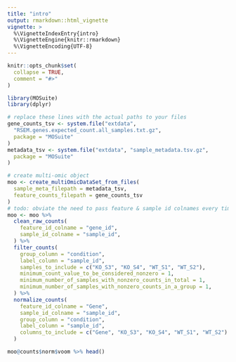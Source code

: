 ```yaml
---
title: "intro"
output: rmarkdown::html_vignette
vignette: >
  %\VignetteIndexEntry{intro}
  %\VignetteEngine{knitr::rmarkdown}
  %\VignetteEncoding{UTF-8}
---
```


```r
knitr::opts_chunk$set(
  collapse = TRUE,
  comment = "#>"
)
```

```r
library(MOSuite)
library(dplyr)
```

```r
# replace these lines with the actual paths to your files
gene_counts_tsv <- system.file("extdata",
  "RSEM.genes.expected_count.all_samples.txt.gz",
  package = "MOSuite"
)
metadata_tsv <- system.file("extdata", "sample_metadata.tsv.gz",
  package = "MOSuite"
)

# create multi-omic object
moo <- create_multiOmicDataSet_from_files(
  sample_meta_filepath = metadata_tsv,
  feature_counts_filepath = gene_counts_tsv
)
# todo: obviate the need to pass feature & sample id colnames every time
moo <- moo %>%
  clean_raw_counts(
    feature_id_colname = "gene_id",
    sample_id_colname = "sample_id",
  ) %>%
  filter_counts(
    group_column = "condition",
    label_column = "sample_id",
    samples_to_include = c("KO_S3", "KO_S4", "WT_S1", "WT_S2"),
    minimum_count_value_to_be_considered_nonzero = 1,
    minimum_number_of_samples_with_nonzero_counts_in_total = 1,
    minimum_number_of_samples_with_nonzero_counts_in_a_group = 1,
  ) %>%
  normalize_counts(
    feature_id_colname = "Gene",
    sample_id_colname = "sample_id",
    group_column = "condition",
    label_column = "sample_id",
    columns_to_include = c("Gene", "KO_S3", "KO_S4", "WT_S1", "WT_S2")
  )

moo@counts$norm$voom %>% head()
```
